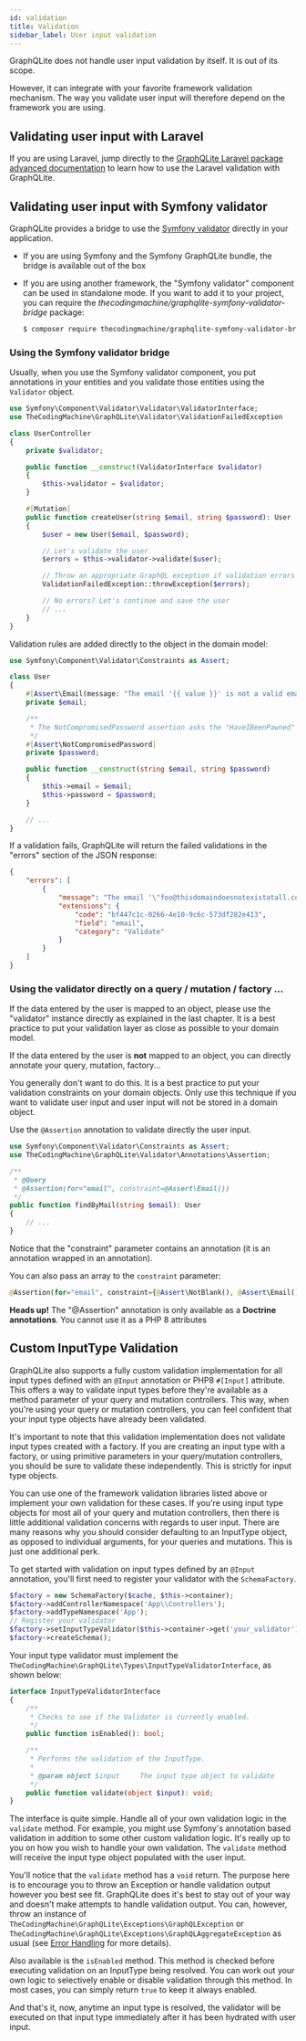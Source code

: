 ```yaml
---
id: validation
title: Validation
sidebar_label: User input validation
---
```



GraphQLite does not handle user input validation by itself. It is out of its scope.

However, it can integrate with your favorite framework validation mechanism. The way you validate user input will
therefore depend on the framework you are using.

## Validating user input with Laravel

If you are using Laravel, jump directly to the [GraphQLite Laravel package advanced documentation](laravel-package-advanced.mdx#support-for-laravel-validation-rules)
to learn how to use the Laravel validation with GraphQLite.

## Validating user input with Symfony validator

GraphQLite provides a bridge to use the [Symfony validator](https://symfony.com/doc/current/validation.html) directly in your application.

- If you are using Symfony and the Symfony GraphQLite bundle, the bridge is available out of the box
- If you are using another framework, the "Symfony validator" component can be used in standalone mode. If you want to
  add it to your project, you can require the *thecodingmachine/graphqlite-symfony-validator-bridge* package:

  ```bash
  $ composer require thecodingmachine/graphqlite-symfony-validator-bridge
  ```

### Using the Symfony validator bridge

Usually, when you use the Symfony validator component, you put annotations in your entities and you validate those entities
using the `Validator` object.


```php title="UserController.php"
use Symfony\Component\Validator\Validator\ValidatorInterface;
use TheCodingMachine\GraphQLite\Validator\ValidationFailedException

class UserController
{
    private $validator;

    public function __construct(ValidatorInterface $validator)
    {
        $this->validator = $validator;
    }

    #[Mutation]
    public function createUser(string $email, string $password): User
    {
        $user = new User($email, $password);

        // Let's validate the user
        $errors = $this->validator->validate($user);

        // Throw an appropriate GraphQL exception if validation errors are encountered
        ValidationFailedException::throwException($errors);

        // No errors? Let's continue and save the user
        // ...
    }
}
```


Validation rules are added directly to the object in the domain model:


```php title="User.php"
use Symfony\Component\Validator\Constraints as Assert;

class User
{
    #[Assert\Email(message: "The email '{{ value }}' is not a valid email.", checkMX: true)]
    private $email;

    /**
     * The NotCompromisedPassword assertion asks the "HaveIBeenPawned" service if your password has already leaked or not.
     */
    #[Assert\NotCompromisedPassword]
    private $password;

    public function __construct(string $email, string $password)
    {
        $this->email = $email;
        $this->password = $password;
    }

    // ...
}
```

If a validation fails, GraphQLite will return the failed validations in the "errors" section of the JSON response:

```json
{
    "errors": [
        {
            "message": "The email '\"foo@thisdomaindoesnotexistatall.com\"' is not a valid email.",
            "extensions": {
                "code": "bf447c1c-0266-4e10-9c6c-573df282e413",
                "field": "email",
                "category": "Validate"
            }
        }
    ]
}
```


### Using the validator directly on a query / mutation / factory ...

If the data entered by the user is mapped to an object, please use the "validator" instance directly as explained in
the last chapter. It is a best practice to put your validation layer as close as possible to your domain model.

If the data entered by the user is **not** mapped to an object, you can directly annotate your query, mutation, factory...

<div class="alert alert--warning">
    You generally don't want to do this. It is a best practice to put your validation constraints
on your domain objects. Only use this technique if you want to validate user input and user input will not be stored
in a domain object.
</div>

Use the `@Assertion` annotation to validate directly the user input.

```php
use Symfony\Component\Validator\Constraints as Assert;
use TheCodingMachine\GraphQLite\Validator\Annotations\Assertion;

/**
 * @Query
 * @Assertion(for="email", constraint=@Assert\Email())
 */
public function findByMail(string $email): User
{
    // ...
}
```

Notice that the "constraint" parameter contains an annotation (it is an annotation wrapped in an annotation).

You can also pass an array to the `constraint` parameter:

```php
@Assertion(for="email", constraint={@Assert\NotBlank(), @Assert\Email()})
```

<div class="alert alert--warning"><strong>Heads up!</strong> The "@Assertion" annotation is only available as a <strong>Doctrine annotations</strong>. You cannot use it as a PHP 8 attributes</div>

## Custom InputType Validation

GraphQLite also supports a fully custom validation implementation for all input types defined with an `@Input` annotation or PHP8 `#[Input]` attribute.  This offers a way to validate input types before they're available as a method parameter of your query and mutation controllers.  This way, when you're using your query or mutation controllers, you can feel confident that your input type objects have already been validated.

<div class="alert alert--warning">
  <p>It's important to note that this validation implementation does not validate input types created with a factory.  If you are creating an input type with a factory, or using primitive parameters in your query/mutation controllers, you should be sure to validate these independently.  This is strictly for input type objects.</p>

  <p>You can use one of the framework validation libraries listed above or implement your own validation for these cases.  If you're using input type objects for most all of your query and mutation controllers, then there is little additional validation concerns with regards to user input.  There are many reasons why you should consider defaulting to an InputType object, as opposed to individual arguments, for your queries and mutations.  This is just one additional perk.</p>
</div>

To get started with validation on input types defined by an `@Input` annotation, you'll first need to register your validator with the `SchemaFactory`.

```php
$factory = new SchemaFactory($cache, $this->container);
$factory->addControllerNamespace('App\\Controllers');
$factory->addTypeNamespace('App');
// Register your validator
$factory->setInputTypeValidator($this->container->get('your_validator'));
$factory->createSchema();
```

Your input type validator must implement the `TheCodingMachine\GraphQLite\Types\InputTypeValidatorInterface`, as shown below:

```php
interface InputTypeValidatorInterface
{
    /**
     * Checks to see if the Validator is currently enabled.
     */
    public function isEnabled(): bool;

    /**
     * Performs the validation of the InputType.
     *
     * @param object $input     The input type object to validate
     */
    public function validate(object $input): void;
}
```

The interface is quite simple.  Handle all of your own validation logic in the `validate` method.  For example, you might use Symfony's annotation based validation in addition to some other custom validation logic.  It's really up to you on how you wish to handle your own validation.  The `validate` method will receive the input type object populated with the user input.

You'll notice that the `validate` method has a `void` return.  The purpose here is to encourage you to throw an Exception or handle validation output however you best see fit.  GraphQLite does it's best to stay out of your way and doesn't make attempts to handle validation output.  You can, however, throw an instance of `TheCodingMachine\GraphQLite\Exceptions\GraphQLException` or `TheCodingMachine\GraphQLite\Exceptions\GraphQLAggregateException` as usual (see [Error Handling](error-handling) for more details).

Also available is the `isEnabled` method.  This method is checked before executing validation on an InputType being resolved.  You can work out your own logic to selectively enable or disable validation through this method.  In most cases, you can simply return `true` to keep it always enabled.

And that's it, now, anytime an input type is resolved, the validator will be executed on that input type immediately after it has been hydrated with user input.
